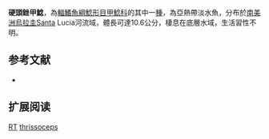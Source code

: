 {{Speciesbox
| name = 硬頭銼甲鯰
| image =  
| image_width = 250px
| image_caption = 
| status = LC
| status_system = IUCN3.1
| genus = Rineloricaria
| species = thrissoceps
| authority = [[Fowler|Fowler]], 1943
| synonyms = *''Loricaria thrissoceps'',Fowler, 1943
}}

'''硬頭銼甲鯰'''，為[[輻鰭魚綱|輻鰭魚綱]][[鯰形目|鯰形目]][[甲鯰科|甲鯰科]]的其中一[[種|種]]，為亞熱帶淡水魚，分布於[[南美洲|南美洲]][[烏拉圭|烏拉圭]]Santa Lucia河流域，體長可達10.6公分，棲息在底層水域，生活習性不明。
==参考文献==
*{{FishBase_species|genus=Rineloricaria|species=thrissoceps|year=2014|month=12}}

== 扩展阅读 ==
{{refbegin}}
{{wikispecies-inline|Rineloricaria thrissoceps|硬頭銼甲鯰}}
{{refend}}
{{Taxonbar|from=Q946262}}

[[Category:IUCN红色名录无危物种|RT]]
[[Category:銼甲鯰屬|thrissoceps]]
